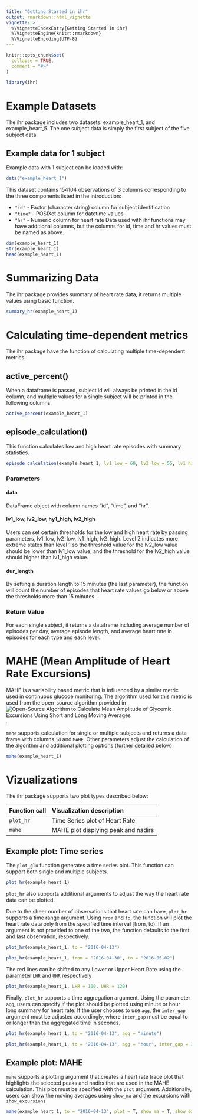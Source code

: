 ```yaml
---
title: "Getting Started in ihr"
output: rmarkdown::html_vignette
vignette: >
  %\VignetteIndexEntry{Getting Started in ihr}
  %\VignetteEngine{knitr::rmarkdown}
  %\VignetteEncoding{UTF-8}
---
```


```r
knitr::opts_chunk$set(
  collapse = TRUE,
  comment = "#>"
)
```

```r
library(ihr)
```



# Example Datasets
The ihr package includes two datasets: example_heart_1, and example_heart_5. The one subject data is simply the first subject of the five subject data. 

## Example data for 1 subject

Example data with 1 subject can be loaded with:

```r
data("example_heart_1")
```
  
This dataset contains 154104 observations of 3 columns corresponding to the three components listed in the introduction:

* `"id"` - Factor (character string) column for subject identification
* `"time"` - POSIXct column for datetime values
* `"hr"` - Numeric column for heart rate
Data used with ihr functions may have additional columns, but the columns for id, time and hr values must be named as above.

```r
dim(example_heart_1)
str(example_heart_1)
head(example_heart_1)
```

# Summarizing Data

The ihr package provides summary of heart rate data, it returns multiple values using basic function.

```r
summary_hr(example_heart_1)
```

# Calculating time-dependent metrics

The ihr package have the function of calculating multiple time-dependent metrics.

## active_percent()

When a dataframe is passed, subject id will always be printed in the id column, and multiple values for a single subject will be printed in the following columns.

```r
active_percent(example_heart_1)
```

## episode_calculation()

This function calculates low and high heart rate episodes with summary statistics. 

```r
episode_calculation(example_heart_1, lv1_low = 60, lv2_low = 55, lv1_high = 85, lv2_high = 100, dur_length = 15)
```


### Parameters

#### data 
DataFrame object with column names "id", "time", and "hr". 

#### lv1_low, lv2_low, hy1_high, lv2_high
Users can set certain thresholds for the low and high heart rate by passing parameters, lv1_low, lv2_low, lv1_high, lv2_high. Level 2 indicates more extreme states than level 1 so the threshold value for the lv2_low value should be lower than lv1_low value, and the threshold for the lv2_high value should higher than lv1_high value.

#### dur_length
By setting a duration length to 15 minutes (the last parameter), the function will count the number of episodes that heart rate values go below or above the thresholds more than 15 minutes. 


### Return Value

For each single subject, it returns a dataframe including average number of episodes per day, average episode length, and average heart rate in episodes for each type and each level.

# MAHE (Mean Amplitude of Heart Rate Excursions)

MAHE is a variability based metric that is influenced by a similar metric used in continuous glucode monitoring. The algorithm used for this metric is used from the open-source algorithm provided in ![Open-Source Algorithm to Calculate Mean Amplitude of Glycemic Excursions Using Short and Long Moving Averages](https://journals.sagepub.com/doi/10.1177/19322968211061165).

`mahe` supports calculation for single or multiple subjects and returns a data frame with columns `id` and `MAHE`. Other parameters adjust the calculation of the algorithm and additional plotting options (further detailed below)

```r
mahe(example_heart_1)
```


# Vizualizations

The ihr package supports two plot types described below:

| Function call | Visualization description | 
|:------------|:------------------------------|
|`plot_hr` | Time Series plot of Heart Rate | 
|`mahe`| MAHE plot displying peak and nadirs| 

## Example plot: Time series

The `plot_glu` function generates a time series plot. This function can support both single and multiple subjects.

```r
plot_hr(example_heart_1)
```

`plot_hr` also supports additional arguments to adjust the way the heart rate data can be plotted. 

Due to the sheer number of observations that heart rate can have, `plot_hr` supports a time range argument. Using `from` and `to`, the function will plot the heart rate data only from the specified time interval [from, to). If an argument is not provided to one of the two, the function defaults to the first and last observation, respectively. 

```r
plot_hr(example_heart_1, to = "2016-04-13")
```

```r
plot_hr(example_heart_1, from = "2016-04-30", to = "2016-05-02")
```

The red lines can be shifted to any Lower or Upper Heart Rate using the parameter `LHR` and `UHR` respectively

```r
plot_hr(example_heart_1, LHR = 100, UHR = 120)
```

Finally, `plot_hr` supports a time aggregation argument. Using the parameter `agg`, users can specify if the plot should be plotted using minute or hour long summary for heart rate. If the user chooses to use `agg`, the `inter_gap` argument must be adjusted accordingly, where `inter_gap` must be equal to or longer than the aggregated time in seconds.

```r
plot_hr(example_heart_1, to = "2016-04-13", agg = "minute")
```

```r
plot_hr(example_heart_1, to = "2016-04-13", agg = "hour", inter_gap = 3600)
```

## Example plot: MAHE

`mahe` supports a plotting argument that creates a heart rate trace plot that highlights the selected peaks and nadirs that are used in the MAHE calculation. This plot must be specified with the `plot` argument. Additionally, users can show the moving averages using `show_ma` and the excursions with `show_excursions`

```r
mahe(example_heart_1, to = "2016-04-13", plot = T, show_ma = T, show_excursions = T)
```

